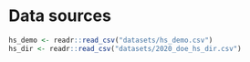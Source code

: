 # Data sources

```r
hs_demo <- readr::read_csv("datasets/hs_demo.csv")
hs_dir <- readr::read_csv("datasets/2020_doe_hs_dir.csv")
```